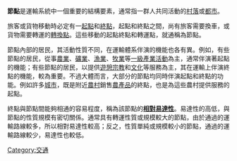 {{For|相似術語|节点 (消歧义)}}
{{original research|time=2013-10-25T05:56:38+00:00}}
{{unreferenced|time=2013-10-25T05:56:38+00:00}}
'''節點'''是運輸系統中一個重要的結構要素，通常指一群人共同活動的[[村落|村落]]或[[都市|都市]]。

旅客或貨物移動時必定有一[[起點|起點]]和[[終點|終點]]，起點和終點之間，尚有旅客需要換車，或貨物需要轉運的[[轉換點|轉換點]]。這些移動的起點終點和轉運點，就通稱為節點。

節點內部的居民，其活動性質不同，在運輸體系伴演的機能也各有異。例如，有些節點的居民，從事[[農業|農業]]、[[礦業|礦業]]、[[漁業|漁業]]、[[牧業|牧業]]等[[一級產業活動|一級產業活動]]為主，通常伴演著起點的機能；有些節點的居民，以提供[[遊憩|遊憩]][[宗教|宗教]]和[[文化|文化]]等服務為主，其在運輸上伴演終點的機能，較為重要。不過大體而言，大部分的節點均同時伴演起點和終點的功能。例如許多[[城市|城市]]，既是附近[[農村|農村]]銷售[[農產品|農產品]]的終點，也是為這些農村提供服務的起點。

終點與節點間能夠相通的容易程度，稱為該節點的'''[[相對易達性|相對易達性]]'''。易達性的高低，與節點的性質規模有密切關係。通常具有轉運性質或規模較大的節點，由於通過的運輸路線較多，所以相對易達性較高；反之，性質單純或規模較小的節點，通過的運輸路線較少，易達性也較低。

[[Category:交通|Category:交通]]